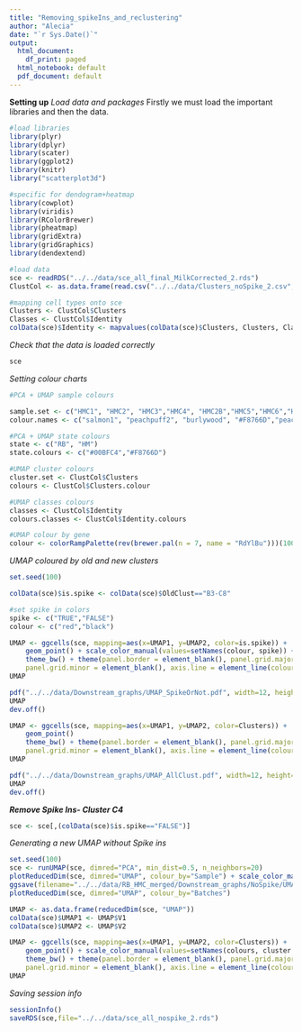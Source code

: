 ```yaml
---
title: "Removing_spikeIns_and_reclustering"
author: "Alecia"
date: "`r Sys.Date()`"
output:
  html_document:
    df_print: paged
  html_notebook: default
  pdf_document: default
---
```


**Setting up**
*Load data and packages*
Firstly we must load the important libraries and then the data.
```r
#load libraries
library(plyr)
library(dplyr)
library(scater)
library(ggplot2)
library(knitr)
library("scatterplot3d")

#specific for dendogram+heatmap
library(cowplot)
library(viridis)
library(RColorBrewer)
library(pheatmap)
library(gridExtra)
library(gridGraphics)
library(dendextend)

#load data
sce <- readRDS("../../data/sce_all_final_MilkCorrected_2.rds")
ClustCol <- as.data.frame(read.csv("../../data/Clusters_noSpike_2.csv",stringsAsFactors = FALSE))

#mapping cell types onto sce
Clusters <- ClustCol$Clusters
Classes <- ClustCol$Identity
colData(sce)$Identity <- mapvalues(colData(sce)$Clusters, Clusters, Classes)
```
*Check that the data is loaded correctly*
```r
sce
```
*Setting colour charts*
```r
#PCA + UMAP sample colours

sample.set <- c("HMC1", "HMC2", "HMC3","HMC4", "HMC2B","HMC5","HMC6","HMC7","HMC8", "HMC9","RB1", "RB2","RB3","RB4","RB5","RB6","RB7", "RB8")
colour.names <- c("salmon1", "peachpuff2", "burlywood", "#F8766D","peachpuff3", "salmon2", "pink1",  "indianred2", "indianred4", "hotpink2", "steelblue3", "slategray3", "paleturquoise3","#00BFC4","turquoise", "turquoise4", "lightblue1", "lightskyblue2")

#PCA + UMAP state colours
state <- c("RB", "HM")
state.colours <- c("#00BFC4","#F8766D")

#UMAP cluster colours
cluster.set <- ClustCol$Clusters
colours <- ClustCol$Clusters.colour

#UMAP classes colours
classes <- ClustCol$Identity
colours.classes <- ClustCol$Identity.colours

#UMAP colour by gene
colour <- colorRampPalette(rev(brewer.pal(n = 7, name = "RdYlBu")))(100)
```
*UMAP coloured by old and new clusters*
```r
set.seed(100)

colData(sce)$is.spike <- colData(sce)$OldClust=="B3-C8"

#set spike in colors
spike <- c("TRUE","FALSE")
colour <- c("red","black")

UMAP <- ggcells(sce, mapping=aes(x=UMAP1, y=UMAP2, color=is.spike)) + 
    geom_point() + scale_color_manual(values=setNames(colour, spike)) +
    theme_bw() + theme(panel.border = element_blank(), panel.grid.major = element_blank(),
    panel.grid.minor = element_blank(), axis.line = element_line(colour = "black"))
UMAP

pdf("../../data/Downstream_graphs/UMAP_SpikeOrNot.pdf", width=12, height=8)
UMAP
dev.off()

UMAP <- ggcells(sce, mapping=aes(x=UMAP1, y=UMAP2, color=Clusters)) + 
    geom_point()
    theme_bw() + theme(panel.border = element_blank(), panel.grid.major = element_blank(),
    panel.grid.minor = element_blank(), axis.line = element_line(colour = "black"))
UMAP

pdf("../../data/Downstream_graphs/UMAP_AllClust.pdf", width=12, height=8)
UMAP
dev.off()
```
***Remove Spike Ins- Cluster C4***
```r
sce <- sce[,(colData(sce)$is.spike=="FALSE")]
```
*Generating a new UMAP without Spike ins*
```r
set.seed(100)
sce <- runUMAP(sce, dimred="PCA", min_dist=0.5, n_neighbors=20)
plotReducedDim(sce, dimred="UMAP", colour_by="Sample") + scale_color_manual(values=setNames(colour.names, sample.set))
ggsave(filename="../../data/RB_HMC_merged/Downstream_graphs/NoSpike/UMAP_Sample.pdf", width=12, height=8)
plotReducedDim(sce, dimred="UMAP", colour_by="Batches")

UMAP <- as.data.frame(reducedDim(sce, "UMAP"))
colData(sce)$UMAP1 <- UMAP$V1
colData(sce)$UMAP2 <- UMAP$V2

UMAP <- ggcells(sce, mapping=aes(x=UMAP1, y=UMAP2, color=Clusters)) + 
    geom_point() + scale_color_manual(values=setNames(colours, cluster.set)) +
    theme_bw() + theme(panel.border = element_blank(), panel.grid.major = element_blank(),
    panel.grid.minor = element_blank(), axis.line = element_line(colour = "black"))
UMAP
```
*Saving session info*
```r
sessionInfo()
saveRDS(sce,file="../../data/sce_all_nospike_2.rds")
```
